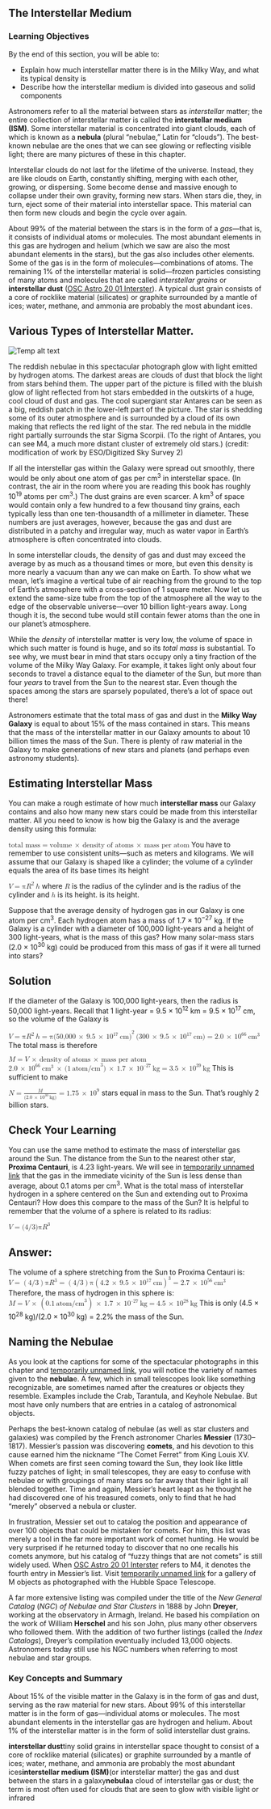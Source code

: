 ## The Interstellar Medium
### Learning Objectives

By the end of this section, you will be able to:

* Explain how much interstellar matter there is in the Milky Way, and what its typical density is
* Describe how the interstellar medium is divided into gaseous and solid components



Astronomers refer to all the material between stars as *interstellar* matter; the entire collection of interstellar matter is called the **interstellar medium (ISM)**. Some interstellar material is concentrated into giant clouds, each of which is known as a **nebula** (plural “nebulae,” Latin for “clouds”). The best-known nebulae are the ones that we can see glowing or reflecting visible light; there are many pictures of these in this chapter.

Interstellar clouds do not last for the lifetime of the universe. Instead, they are like clouds on Earth, constantly shifting, merging with each other, growing, or dispersing. Some become dense and massive enough to collapse under their own gravity, forming new stars. When stars die, they, in turn, eject some of their material into interstellar space. This material can then form new clouds and begin the cycle over again.

About 99% of the material between the stars is in the form of a *gas*—that is, it consists of individual atoms or molecules. The most abundant elements in this gas are hydrogen and helium (which we saw are also the most abundant elements in the stars), but the gas also includes other elements. Some of the gas is in the form of molecules—combinations of atoms. The remaining 1% of the interstellar material is solid—frozen particles consisting of many atoms and molecules that are called *interstellar grains* or **interstellar dust** ([OSC Astro 20 01 Interster](OSC_Astro_20_01_Interster)). A typical dust grain consists of a core of rocklike material (silicates) or graphite surrounded by a mantle of ices; water, methane, and ammonia are probably the most abundant ices.

## Various Types of Interstellar Matter.
![Temp alt text](__MEDIA_URL__OSC_Astro_20_01_Interster.jpg)<p>The reddish nebulae in this spectacular photograph glow with light emitted by hydrogen atoms. The darkest areas are clouds of dust that block the light from stars behind them. The upper part of the picture is filled with the bluish glow of light reflected from hot stars embedded in the outskirts of a huge, cool cloud of dust and gas. The cool supergiant star Antares can be seen as a big, reddish patch in the lower-left part of the picture. The star is shedding some of its outer atmosphere and is surrounded by a cloud of its own making that reflects the red light of the star. The red nebula in the middle right partially surrounds the star Sigma Scorpii. (To the right of Antares, you can see M4, a much more distant cluster of extremely old stars.) (credit: modification of work by ESO/Digitized Sky Survey 2)</p>
If all the interstellar gas within the Galaxy were spread out smoothly, there would be only about one atom of gas per cm<sup>3</sup> in interstellar space. (In contrast, the air in the room where you are reading this book has roughly 10<sup>19</sup> atoms per cm<sup>3</sup>.) The dust grains are even scarcer. A km<sup>3</sup> of space would contain only a few hundred to a few thousand tiny grains, each typically less than one ten-thousandth of a millimeter in diameter. These numbers are just averages, however, because the gas and dust are distributed in a patchy and irregular way, much as water vapor in Earth’s atmosphere is often concentrated into clouds.

In some interstellar clouds, the density of gas and dust may exceed the average by as much as a thousand times or more, but even this density is more nearly a vacuum than any we can make on Earth. To show what we mean, let’s imagine a vertical tube of air reaching from the ground to the top of Earth’s atmosphere with a cross-section of 1 square meter. Now let us extend the same-size tube from the top of the atmosphere all the way to the edge of the observable universe—over 10 billion light-years away. Long though it is, the second tube would still contain fewer atoms than the one in our planet’s atmosphere.

While the *density* of interstellar matter is very low, the volume of space in which such matter is found is huge, and so its *total* *mass* is substantial. To see why, we must bear in mind that stars occupy only a tiny fraction of the volume of the Milky Way Galaxy. For example, it takes light only about four seconds to travel a distance equal to the diameter of the Sun, but more than four *years* to travel from the Sun to the nearest star. Even though the spaces among the stars are sparsely populated, there’s a lot of space out there!

Astronomers estimate that the total mass of gas and dust in the **Milky Way Galaxy** is equal to about 15% of the mass contained in stars. This means that the mass of the interstellar matter in our Galaxy amounts to about 10 billion times the mass of the Sun. There is plenty of raw material in the Galaxy to make generations of new stars and planets (and perhaps even astronomy students).

## Estimating Interstellar Mass

You can make a rough estimate of how much **interstellar mass** our Galaxy contains and also how many new stars could be made from this interstellar matter. All you need to know is how big the Galaxy is and the average density using this formula:

<equation id="fs-id1168048246140" class="unnumbered"><label /><math><mrow><mtext>total mass</mtext><mo>=</mo><mtext>volume</mtext><mspace width="0.2em" /><mo>×</mo><mspace width="0.2em" /><mtext>density of atoms</mtext><mspace width="0.2em" /><mo>×</mo><mspace width="0.2em" /><mtext>mass per atom</mtext></mrow></math></equation>
You have to remember to use consistent units—such as meters and kilograms. We will assume that our Galaxy is shaped like a cylinder; the volume of a cylinder equals the area of its base times its height

<equation id="fs-id1168048498145" class="unnumbered"><label /><math><mrow><mi>V</mi><mo>=</mo><mtext>π</mtext><msup><mi>R</mi><mn>2</mn></msup><mspace width="0.2em" /><mi>h</mi></mrow></math></equation>
where <math><mrow><mi>R</mi></mrow></math> is the radius of the cylinder and  is the radius of the cylinder and <math><mrow><mi>h</mi></mrow></math> is its height. is its height.

Suppose that the average density of hydrogen gas in our Galaxy is one atom per cm<sup>3</sup>. Each hydrogen atom has a mass of 1.7 × 10<sup>−27</sup> kg. If the Galaxy is a cylinder with a diameter of 100,000 light-years and a height of 300 light-years, what is the mass of this gas? How many solar-mass stars (2.0 × 10<sup>30</sup> kg) could be produced from this mass of gas if it were all turned into stars?

## Solution
If the diameter of the Galaxy is 100,000 light-years, then the radius is 50,000 light-years. Recall that 1 light-year = 9.5 × 10<sup>12</sup> km = 9.5 × 10<sup>17</sup> cm, so the volume of the Galaxy is

<equation id="fs-id1168048290860" class="unnumbered"><label /><math><mrow><mi>V</mi><mo>=</mo><mtext>π</mtext><msup><mi>R</mi><mn>2</mn></msup><mspace width="0.2em" /><mi>h</mi><mo>=</mo><mtext>π</mtext><msup><mrow><mo stretchy="false">(</mo><mn>50,000</mn><mspace width="0.2em" /><mo>×</mo><mspace width="0.2em" /><mn>9.5</mn><mspace width="0.2em" /><mo>×</mo><mspace width="0.2em" /><msup><mrow><mn>10</mn></mrow><mrow><mn>17</mn></mrow></msup><mspace width="0.2em" /><mtext>cm</mtext><mo stretchy="false">)</mo></mrow><mrow><mn>2</mn></mrow></msup><mspace width="0.2em" /><mo stretchy="false">(</mo><mn>300</mn><mspace width="0.2em" /><mo>×</mo><mspace width="0.2em" /><mn>9.5</mn><mspace width="0.2em" /><mo>×</mo><mspace width="0.2em" /><msup><mrow><mn>10</mn></mrow><mrow><mn>17</mn></mrow></msup><mspace width="0.2em" /><mtext>cm</mtext><mo stretchy="false">)</mo><mo>=</mo><mn>2.0</mn><mspace width="0.2em" /><mo>×</mo><mspace width="0.2em" /><msup><mrow><mn>10</mn></mrow><mrow><mn>66</mn></mrow></msup><mspace width="0.2em" /><msup><mrow><mtext>cm</mtext></mrow><mn>3</mn></msup></mrow></math></equation>
The total mass is therefore

<equation id="fs-id1168048774418" class="unnumbered"><label /><math><mrow><mi>M</mi><mo>=</mo><mi>V</mi><mspace width="0.2em" /><mo>×</mo><mspace width="0.2em" /><mtext>density of atoms</mtext><mspace width="0.2em" /><mo>×</mo><mspace width="0.2em" /><mtext>mass per atom</mtext></mrow></math></equation>
<equation id="fs-id1168048240123" class="unnumbered"><label /><math><mrow><mn>2.0</mn><mspace width="0.2em" /><mo>×</mo><mspace width="0.2em" /><msup><mrow><mn>10</mn></mrow><mrow><mn>66</mn></mrow></msup><mspace width="0.2em" /><msup><mrow><mtext>cm</mtext></mrow><mn>3</mn></msup><mspace width="0.2em" /><mo>×</mo><mspace width="0.2em" /><mrow><mo stretchy="false">(</mo><mrow><msup><mrow><mn>1</mn><mspace width="0.2em" /><mtext>atom/cm</mtext></mrow><mn>3</mn></msup></mrow><mo stretchy="false">)</mo></mrow><mspace width="0.2em" /><mo>×</mo><mspace width="0.2em" /><mn>1.7</mn><mspace width="0.2em" /><mo>×</mo><mspace width="0.2em" /><msup><mrow><mn>10</mn></mrow><mrow><mn>–27</mn></mrow></msup><mspace width="0.2em" /><mtext>kg</mtext><mo>=</mo><mn>3.5</mn><mspace width="0.2em" /><mo>×</mo><mspace width="0.2em" /><msup><mrow><mn>10</mn></mrow><mrow><mn>39</mn></mrow></msup><mspace width="0.2em" /><mtext>kg</mtext></mrow></math></equation>
This is sufficient to make

<equation id="fs-id1168048287970" class="unnumbered"><label /><math><mrow><mi>N</mi><mo>=</mo><mfrac><mi>M</mi><mrow><mrow><mo stretchy="false">(</mo><mrow><mn>2.0</mn><mspace width="0.2em" /><mo>×</mo><mspace width="0.2em" /><msup><mrow><mn>10</mn></mrow><mrow><mn>30</mn></mrow></msup><mspace width="0.2em" /><mtext>kg</mtext></mrow><mo stretchy="false">)</mo></mrow></mrow></mfrac><mo>=</mo><mn>1.75</mn><mspace width="0.2em" /><mo>×</mo><mspace width="0.2em" /><msup><mrow><mn>10</mn></mrow><mn>9</mn></msup></mrow></math></equation>
stars equal in mass to the Sun. That’s roughly 2 billion stars.

## Check Your Learning

You can use the same method to estimate the mass of interstellar gas around the Sun. The distance from the Sun to the nearest other star, **Proxima Centauri**, is 4.23 light-years. We will see in [temporarily unnamed link]() that the gas in the immediate vicinity of the Sun is less dense than average, about 0.1 atoms per cm<sup>3</sup>. What is the total mass of interstellar hydrogen in a sphere centered on the Sun and extending out to Proxima Centauri? How does this compare to the mass of the Sun? It is helpful to remember that the volume of a sphere is related to its radius:

<equation id="fs-id1168046133450" class="unnumbered"><label /><math><mrow><mi>V</mi><mo>=</mo><mo stretchy="false">(</mo><mn>4</mn><mtext>/</mtext><mn>3</mn><mo stretchy="false">)</mo><mtext>π</mtext><msup><mi>R</mi><mn>3</mn></msup></mrow></math></equation>
## Answer:
The volume of a sphere stretching from the Sun to Proxima Centauri is:
<math><mrow><mi>V</mi><mo>=</mo><mrow><mo>(</mo><mrow><mn>4</mn><mtext>/</mtext><mn>3</mn></mrow><mo>)</mo></mrow><mtext>π</mtext><msup><mi>R</mi><mn>3</mn></msup><mo>=</mo><mrow><mo>(</mo><mrow><mn>4</mn><mtext>/</mtext><mn>3</mn></mrow><mo>)</mo></mrow><mtext>π</mtext><msup><mrow><mrow><mo>(</mo><mrow><mn>4.2</mn><mspace width="0.2em" /><mo>×</mo><mspace width="0.2em" /><mn>9.5</mn><mspace width="0.2em" /><mo>×</mo><mspace width="0.2em" /><msup><mrow><mn>10</mn></mrow><mrow><mn>17</mn></mrow></msup><mspace width="0.2em" /><mtext>cm</mtext></mrow><mo>)</mo></mrow></mrow><mn>3</mn></msup><mo>=</mo><mn>2.7</mn><mspace width="0.2em" /><mo>×</mo><mspace width="0.2em" /><msup><mrow><mn>10</mn></mrow><mrow><mn>56</mn></mrow></msup><mspace width="0.2em" /><msup><mrow><mtext>cm</mtext></mrow><mn>3</mn></msup></mrow></math>
Therefore, the mass of hydrogen in this sphere is:
<math><mrow><mi>M</mi><mo>=</mo><mi>V</mi><mspace width="0.2em" /><mo>×</mo><mspace width="0.2em" /><mrow><mo>(</mo><mrow><mn>0.1</mn><mspace width="0.2em" /><msup><mrow><mtext>atom/cm</mtext></mrow><mn>3</mn></msup></mrow><mo>)</mo></mrow><mspace width="0.2em" /><mo>×</mo><mspace width="0.2em" /><mn>1.7</mn><mspace width="0.2em" /><mo>×</mo><mspace width="0.2em" /><msup><mrow><mn>10</mn></mrow><mrow><mn>–27</mn></mrow></msup><mspace width="0.2em" /><mtext>kg</mtext><mo>=</mo><mn>4.5</mn><mspace width="0.2em" /><mo>×</mo><mspace width="0.2em" /><msup><mrow><mn>10</mn></mrow><mrow><mtext>28</mtext></mrow></msup><mspace width="0.2em" /><mtext>kg</mtext></mrow></math>
This is only (4.5 × 10<sup>28</sup> kg)/(2.0 × 10<sup>30</sup> kg) = 2.2% the mass of the Sun.

## Naming the Nebulae
As you look at the captions for some of the spectacular photographs in this chapter and [temporarily unnamed link](), you will notice the variety of names given to the **nebula**e. A few, which in small telescopes look like something recognizable, are sometimes named after the creatures or objects they resemble. Examples include the Crab, Tarantula, and Keyhole Nebulae. But most have only numbers that are entries in a catalog of astronomical objects.

Perhaps the best-known catalog of nebulae (as well as star clusters and galaxies) was compiled by the French astronomer Charles **Messier** (1730–1817). Messier’s passion was discovering **comets**, and his devotion to this cause earned him the nickname “The Comet Ferret” from King Louis XV. When comets are first seen coming toward the Sun, they look like little fuzzy patches of light; in small telescopes, they are easy to confuse with nebulae or with groupings of many stars so far away that their light is all blended together. Time and again, Messier’s heart leapt as he thought he had discovered one of his treasured comets, only to find that he had “merely” observed a nebula or cluster.

In frustration, Messier set out to catalog the position and appearance of over 100 objects that could be mistaken for comets. For him, this list was merely a tool in the far more important work of comet hunting. He would be very surprised if he returned today to discover that no one recalls his comets anymore, but his catalog of “fuzzy things that are not comets” is still widely used. When [OSC Astro 20 01 Interster](OSC_Astro_20_01_Interster) refers to M4, it denotes the fourth entry in Messier’s list. Visit [temporarily unnamed link]() for a gallery of M objects as photographed with the Hubble Space Telescope.

A far more extensive listing was compiled under the title of the *New General Catalog* (*NGC*) *of Nebulae and Star Clusters* in 1888 by John **Dreyer**, working at the observatory in Armagh, Ireland. He based his compilation on the work of William **Herschel** and his son John, plus many other observers who followed them. With the addition of two further listings (called the *Index Catalogs*), Dreyer’s compilation eventually included 13,000 objects. Astronomers today still use his NGC numbers when referring to most nebulae and star groups.

### Key Concepts and Summary

About 15% of the visible matter in the Galaxy is in the form of gas and dust, serving as the raw material for new stars. About 99% of this interstellar matter is in the form of gas—individual atoms or molecules. The most abundant elements in the interstellar gas are hydrogen and helium. About 1% of the interstellar matter is in the form of solid interstellar dust grains.



**interstellar dust**tiny solid grains in interstellar space thought to consist of a core of rocklike material (silicates) or graphite surrounded by a mantle of ices; water, methane, and ammonia are probably the most abundant ices**interstellar medium (ISM)**(or interstellar matter) the gas and dust between the stars in a galaxy**nebula**a cloud of interstellar gas or dust; the term is most often used for clouds that are seen to glow with visible light or infrared